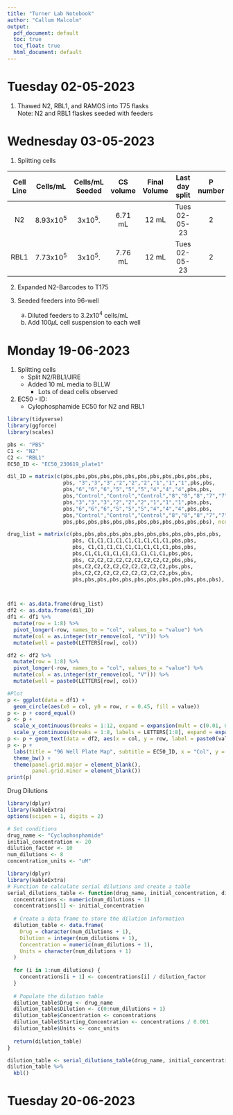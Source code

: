 ```yaml
---
title: "Turner Lab Notebook"
author: "Callum Malcolm"
output:
  pdf_document: default
  toc: true
  toc_float: true
  html_document: default
---
```


# Tuesday 02-05-2023
1. Thawed N2, RBL1, and RAMOS into T75 flasks  
  Note: N2 and RBL1 flaskes seeded with feeders

# Wednesday 03-05-2023
1. Splitting cells

| Cell Line | Cells/mL | Cells/mL Seeded| CS volume |Final Volume|Last day split| P number|
| :-------: | :------: | :-------------:| :--------:| :---------:|:------------:|:-------:|
| N2        | 8.93x10^5^| 3x10^5^.      | 6.71 mL   | 12 mL      |Tues 02-05-23 | 2       |
| RBL1      | 7.73x10^5^| 3x10^5^.      | 7.76 mL   | 12 mL      |Tues 02-05-23 | 2       |

2. Expanded N2-Barcodes to T175  

3. Seeded feeders into 96-well
    a. Diluted feeders to 3.2x10^4^ cells/mL
    b. Add 100$\mu$L cell suspension to each well
    



# Monday 19-06-2023  

1. Splitting cells
    - Split N2/RBL1/JIRE
    - Added 10 mL media to BLLW  
      * Lots of dead cells observed
2. EC50 - ID:  
    - Cylophosphamide EC50 for N2 and RBL1  
  
```r
library(tidyverse)
library(ggforce)
library(scales)

pbs <- "PBS"
C1 <- "N2"
C2 <- "RBL1"
EC50_ID <- "EC50_230619_plate1"

dil_ID = matrix(c(pbs,pbs,pbs,pbs,pbs,pbs,pbs,pbs,pbs,pbs,pbs,pbs,
                  pbs, "3","3","3","2","2","2","1","1","1",pbs,pbs,
                  pbs,"6","6","6","5","5","5","4","4","4",pbs,pbs,
                  pbs,"Control","Control","Control","8","8","8","7","7","7",pbs,pbs,
                  pbs,"3","3","3","2","2","2","1","1","1",pbs,pbs,
                  pbs,"6","6","6","5","5","5","4","4","4",pbs,pbs,
                  pbs,"Control","Control","Control","8","8","8","7","7","7",pbs,pbs,
                  pbs,pbs,pbs,pbs,pbs,pbs,pbs,pbs,pbs,pbs,pbs,pbs), ncol = 12, nrow = 8, byrow = TRUE)

drug_list = matrix(c(pbs,pbs,pbs,pbs,pbs,pbs,pbs,pbs,pbs,pbs,pbs,pbs,
                     pbs, C1,C1,C1,C1,C1,C1,C1,C1,C1,pbs,pbs,
                     pbs, C1,C1,C1,C1,C1,C1,C1,C1,C1,pbs,pbs,
                     pbs,C1,C1,C1,C1,C1,C1,C1,C1,C1,pbs,pbs,
                     pbs, C2,C2,C2,C2,C2,C2,C2,C2,C2,pbs,pbs,
                     pbs,C2,C2,C2,C2,C2,C2,C2,C2,C2,pbs,pbs,
                     pbs,C2,C2,C2,C2,C2,C2,C2,C2,C2,pbs,pbs,
                     pbs,pbs,pbs,pbs,pbs,pbs,pbs,pbs,pbs,pbs,pbs,pbs), ncol = 12, nrow = 8, byrow = TRUE)



df1 <- as.data.frame(drug_list)
df2 <- as.data.frame(dil_ID)
df1 <- df1 %>% 
  mutate(row = 1:8) %>% 
  pivot_longer(-row, names_to = "col", values_to = "value") %>%
  mutate(col = as.integer(str_remove(col, "V"))) %>%
  mutate(well = paste0(LETTERS[row], col))

df2 <- df2 %>% 
  mutate(row = 1:8) %>% 
  pivot_longer(-row, names_to = "col", values_to = "value") %>%
  mutate(col = as.integer(str_remove(col, "V"))) %>%
  mutate(well = paste0(LETTERS[row], col))

#Plot
p <- ggplot(data = df1) + 
  geom_circle(aes(x0 = col, y0 = row, r = 0.45, fill = value))
p <- p + coord_equal()
p <- p + 
  scale_x_continuous(breaks = 1:12, expand = expansion(mult = c(0.01, 0.01)), trans = reverse_trans()) +
  scale_y_continuous(breaks = 1:8, labels = LETTERS[1:8], expand = expansion(mult = c(0.01, 0.01)), trans = reverse_trans())
p <- p + geom_text(data = df2, aes(x = col, y = row, label = paste0(value)), size = 2,)
p <- p +
  labs(title = "96 Well Plate Map", subtitle = EC50_ID, x = "Col", y = "Row") + 
  theme_bw() + 
  theme(panel.grid.major = element_blank(),
        panel.grid.minor = element_blank())
print(p)

```

Drug Dilutions
```r
library(dplyr)
library(kableExtra)
options(scipen = 1, digits = 2)

# Set conditions
drug_name <- "Cyclophosphamide"
initial_concentration <- 20
dilution_factor <- 10
num_dilutions <- 8
concentration_units <- "uM"

library(dplyr)
library(kableExtra)
# Function to calculate serial dilutions and create a table
serial_dilutions_table <- function(drug_name, initial_concentration, dilution_factor, num_dilutions, conc_units) {
  concentrations <- numeric(num_dilutions + 1)
  concentrations[1] <- initial_concentration
  
  # Create a data frame to store the dilution information
  dilution_table <- data.frame(
    Drug = character(num_dilutions + 1),
    Dilution = integer(num_dilutions + 1),
    Concentration = numeric(num_dilutions + 1),
    Units = character(num_dilutions + 1)
  )
  
  for (i in 1:num_dilutions) {
    concentrations[i + 1] <- concentrations[i] / dilution_factor
  }
  
  # Populate the dilution table
  dilution_table$Drug <- drug_name
  dilution_table$Dilution <- c(0:num_dilutions + 1)
  dilution_table$Concentration <- concentrations
  dilution_table$Starting_Concentration <- concentrations / 0.001
  dilution_table$Units <- conc_units
  
  return(dilution_table)
}

dilution_table <- serial_dilutions_table(drug_name, initial_concentration, dilution_factor, num_dilutions, concentration_units)
dilution_table %>% 
  kbl()

```


# Tuesday 20-06-2023




